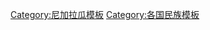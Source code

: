 {{Navbox
|name  = 尼加拉瓜民族
|title = {{flagicon|Nicaragua}} 尼加拉瓜民族
|state = {{{state|autocollapse}}}
|listclass = hlist
|image = 
|list1 = 
*{{link-en|尼加拉瓜非洲人|Afro Nicaraguans|非洲人}}
*[[尼加拉瓜华人|华人]]
*{{link-en|尼加拉瓜白人|White Nicaraguan|白人}}
**{{link-en|尼加拉瓜英格兰人移民|English Immigration in Nicaragua|英格兰人}}
**{{link-en|尼加拉瓜德意志人|German Nicaraguan|德意志人}}
**{{link-en|尼加拉瓜波兰人|Polish Nicaraguan|波兰人}}
**{{link-en|尼加拉瓜犹太人历史|History of the Jews of Nicaragua|犹太人}}
**{{link-en|尼加拉瓜巴勒斯坦人|Palestinian Nicaraguan|巴勒斯坦人}}
*{{link-en|加里富纳人|Garifuna people}}
*[[米斯基托人]]
*{{link-en|拉马人|Rama people}}
*{{link-en|苏莫人|Sumo people}}
**{{link-en|阿瓦斯廷尼人|Awas Tingni}}

| below = '''{{link-en|Portal:尼加拉瓜|Portal:Nicaragua|主题首页}}'''

}}<noinclude>
{{collapsible option}}
[[Category:尼加拉瓜模板]]
[[Category:各国民族模板]]
</noinclude>